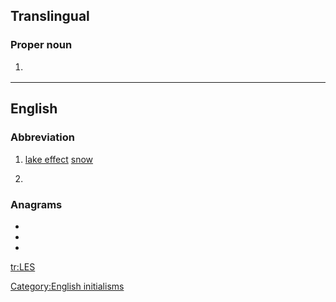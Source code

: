 {{also|Appendix:Variations of "les"}}

==Translingual==
===Proper noun===
{{head|mul|proper noun}}
# {{label|mul|sports}} {{abbreviation of|lang=mul|Lesotho}}

----
==English==

===Abbreviation===
{{rfc-header|Abbreviation}}
{{en-abbr}}

# [[lake effect]] [[snow]]
# {{lb|en|military|US}} {{w|Leave and Earnings Statement}}

===Anagrams===
* {{l|en|els}}
* {{l|en|ESL}}
* {{l|en|SLE}}

[[Category:English initialisms]]

[[tr:LES]]